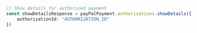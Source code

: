 ```typescript index.ts
// Show details for authorized payment
const showDetailsResponse = payPalPayment.authorizations.showDetails({
    authorizationId: "AUTHORIZATION_ID"
})
```